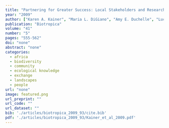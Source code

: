 ```yaml
---
title: "Partnering for Greater Success: Local Stakeholders and Research in Tropical Biology and Conservation"
year: "2009"
author: ["Karen A. Kainer", "Maria L. DiGiano", "Amy E. Duchelle", "Lucia H. O. Wadt", "Emilio Bruna", "Jonathan L. Dain"]
publication: "Biotropica"
volume: "41"
number: "5"
pages: "555-562"
doi: "none"
abstract: "none"
categories: 
  - africa
  - biodiversity
  - community
  - ecological knowledge
  - exchange
  - landscapes
  - people
url: "none"
image: featured.png
url_preprint: ""
url_code: ""
url_dataset: ""
bib: './articles/biotropica_2009_93/cite.bib'
pdf: './articles/biotropica_2009_93/Kainer_et_al_2009.pdf'
---
```

